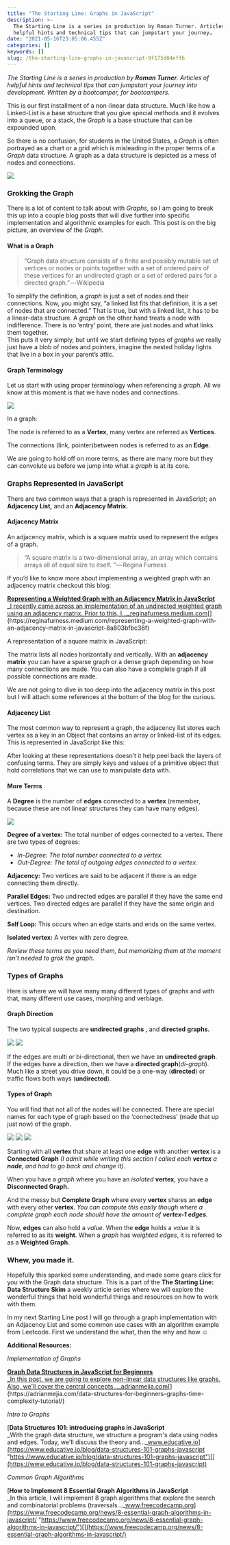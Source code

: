 ```yaml
---
title: "The Starting Line: Graphs in JavaScript"
description: >-
  The Starting Line is a series in production by Roman Turner. Articles of
  helpful hints and technical tips that can jumpstart your journey…
date: "2021-05-16T23:05:06.455Z"
categories: []
keywords: []
slug: /the-starting-line-graphs-in-javascript-9f175d04eff6
---
```


_The Starting Line is a series in production by_ **_Roman Turner_**_. Articles of helpful hints and technical tips that can jumpstart your journey into development. Written by a bootcamper, for bootcampers._

This is our first installment of a non-linear data structure. Much like how a Linked-List is a base structure that you give special methods and it evolves into a queue, or a stack, the _Graph_ is a base structure that can be expounded upon.

So there is no confusion, for students in the United States, a _Graph_ is often portrayed as a chart or a grid which is misleading in the proper terms of a _Graph_ data structure. A graph as a data structure is depicted as a mess of nodes and connections.

![](img/0__310KhNTHCt6VI60E.jpg)

### Grokking the Graph

There is a lot of content to talk about with _Graphs,_ so I am going to break this up into a couple blog posts that will dive further into specific implementation and algorithmic examples for each. This post is on the big picture, an overview of the _Graph._

#### What is a Graph

> “Graph data structure consists of a finite and possibly mutable set of vertices or nodes or points together with a set of ordered pairs of these vertices for an undirected graph or a set of ordered pairs for a directed graph.” — Wikipedia

To simplify the definition, a _graph_ is just a set of nodes and their connections. Now, you might say, “a linked list fits that definition, it is a set of nodes that are connected.” That is true, but with a linked list, it has to be a linear-data structure. A _graph_ on the other hand treats a node with indifference. There is no ‘entry’ point, there are just nodes and what links them together.   
This puts it very simply, but until we start defining types of _graphs_ we really just have a blob of nodes and pointers, imagine the nested holiday lights that live in a box in your parent’s attic.

#### Graph Terminology

Let us start with using proper terminology when referencing a _graph_. All we know at this moment is that we have nodes and connections.

![](img/1__hSb9U2gXMFomvqzhAznDbw.jpeg)

In a graph:

The node is referred to as a **Vertex**, many vertex are referred as **Vertices**.

The connections (link, pointer)between nodes is referred to as an **Edge**.

We are going to hold off on more terms, as there are many more but they can convolute us before we jump into what a _graph_ is at its core.

### Graphs Represented in JavaScript

There are two common ways that a graph is represented in JavaScript; an **Adjacency List,** and an **Adjacency Matrix.**

#### Adjacency Matrix

An adjacency matrix, which is a square matrix used to represent the edges of a graph.

> “A square matrix is a two-dimensional array, an array which contains arrays all of equal size to itself. “ — Regina Furness

If you’d like to know more about implementing a weighted graph with an adjacency matrix checkout this blog:

[**Representing a Weighted Graph with an Adjacency Matrix in JavaScript**  
\_I recently came across an implementation of an undirected weighted graph using an adjacency matrix. Prior to this, I…\_reginafurness.medium.com](https://reginafurness.medium.com/representing-a-weighted-graph-with-an-adjacency-matrix-in-javascript-8a803bfbc36f "https://reginafurness.medium.com/representing-a-weighted-graph-with-an-adjacency-matrix-in-javascript-8a803bfbc36f")[](https://reginafurness.medium.com/representing-a-weighted-graph-with-an-adjacency-matrix-in-javascript-8a803bfbc36f)

A representation of a square matrix in JavaScript:

The matrix lists all nodes horizontally and vertically. With an **adjacency matrix** you can have a sparse graph or a dense graph depending on how many connections are made. You can also have a complete graph if all possible connections are made.

We are not going to dive in too deep into the adjacency matrix in this post but I will attach some references at the bottom of the blog for the curious.

#### Adjacency List

The most common way to represent a graph, the adjacency list stores each vertex as a key in an Object that contains an array or linked-list of its edges. This is represented in JavaScript like this:

After looking at these representations doesn’t it help peel back the layers of confusing terms. They are simply keys and values of a primitive object that hold correlations that we can use to manipulate data with.

#### More Terms

A **Degree** is the number of **edges** connected to a **vertex** (remember, because these are not linear structures they can have many edges).

![](img/1__M6SNY7wM9Q5xwhPZTn8R0g.jpeg)

**Degree of a vertex:** The total number of edges connected to a vertex. There are two types of degrees:

- _In-Degree: The total number connected to a vertex._
- _Out-Degree: The total of outgoing edges connected to a vertex._

**Adjacency:** Two vertices are said to be adjacent if there is an edge connecting them directly.

**Parallel Edges:** Two undirected edges are parallel​ if they have the same end vertices. Two directed edges are parallel if they have the same origin and destination.

**Self Loop:** This occurs when an edge starts and ends on the same vertex.

**Isolated vertex:** A vertex with zero degree.

_Review these terms as you need them, but memorizing them at the moment isn’t needed to grok the graph._

### Types of Graphs

Here is where we will have many many different types of graphs and with that, many different use cases, morphing and verbiage.

#### Graph Direction

The two typical suspects are **undirected graphs** , and **directed** **graphs.**

![](img/1__efHQH4rVtnaIRNT4GQeAqw.jpeg)
![](img/1__siMWCrYpZx2tbyRNuysrsA.jpeg)

If the edges are multi or bi-directional, then we have an **undirected graph**.   
If the edges have a direction, then we have a **directed graph**(_di-graph_). Much like a street you drive down, it could be a one-way (**directed**) or traffic flows both ways (**undirected**).

#### Types of Graph

You will find that not all of the nodes will be connected. There are special names for each type of graph based on the ‘connectedness’ (made that up just now) of the graph.

![](img/1__Vma1gDFS__gbLR3WKKz1TEg.jpeg)
![](img/1__jSyn76dLtFuljlKtKrlEAA.jpeg)
![](img/1__dyeqQBFdJUBLgGsH4F4fGQ.jpeg)

Starting with all **vertex** that share at least one **edge** with another **vertex** is a **Connected Graph** _(I admit while writing this section I called each_ **_vertex_** _a_ **_node_**_, and had to go back and change it)_.

When you have a _graph_ where you have an _isolated_ **vertex**, you have a **Disconnected Graph.**

And the messy but **Complete Graph** where every **vertex** shares an **edge** with every other **vertex**. _You can compute this easily though where a complete graph each node should have the amount of_ **_vertex-1 edges_**_._

Now, **edges** can also hold a _value_. When the **edge** holds a _value_ it is referred to as its **weight**. When a _graph_ has _weighted edges_, it is referred to as a **Weighted Graph.**

### Whew, you made it.

Hopefully this sparked some understanding, and made some gears click for you with the Graph data structure. This is a part of the **The Starting Line: Data Structure Skim** a weekly article series where we will explore the wonderful things that hold wonderful things and resources on how to work with them.

In my next Starting Line post I will go through a graph implementation with an Adjacency List and some common use cases with an algorithm example from Leetcode. First we understand the what, then the why and how ☺️

**Additional Resources:**

_Implementation of Graphs_

[**Graph Data Structures in JavaScript for Beginners**  
\_In this post, we are going to explore non-linear data structures like graphs. Also, we'll cover the central concepts…\_adrianmejia.com](https://adrianmejia.com/data-structures-for-beginners-graphs-time-complexity-tutorial/ "https://adrianmejia.com/data-structures-for-beginners-graphs-time-complexity-tutorial/")[](https://adrianmejia.com/data-structures-for-beginners-graphs-time-complexity-tutorial/)

_Intro to Graphs_

[**Data Structures 101: introducing graphs in JavaScript**  
\_With the graph data structure, we structure a program's data using nodes and edges. Today, we'll discuss the theory and…\_www.educative.io](https://www.educative.io/blog/data-structures-101-graphs-javascript "https://www.educative.io/blog/data-structures-101-graphs-javascript")[](https://www.educative.io/blog/data-structures-101-graphs-javascript)

_Common Graph Algorithms_

[**How to Implement 8 Essential Graph Algorithms in JavaScript**  
\_In this article, I will implement 8 graph algorithms that explore the search and combinatorial problems (traversals…\_www.freecodecamp.org](https://www.freecodecamp.org/news/8-essential-graph-algorithms-in-javascript/ "https://www.freecodecamp.org/news/8-essential-graph-algorithms-in-javascript/")[](https://www.freecodecamp.org/news/8-essential-graph-algorithms-in-javascript/)
